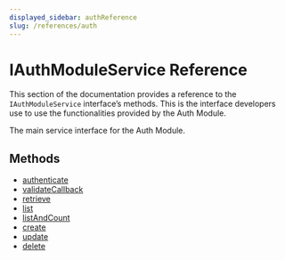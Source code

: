 ```yaml
---
displayed_sidebar: authReference
slug: /references/auth
---
```



# IAuthModuleService Reference

This section of the documentation provides a reference to the `IAuthModuleService` interface’s methods. This is the interface developers use to use the functionalities provided by the Auth Module.

The main service interface for the Auth Module.

## Methods

- [authenticate](../IAuthModuleService/methods/auth.IAuthModuleService.authenticate.mdx)
- [validateCallback](../IAuthModuleService/methods/auth.IAuthModuleService.validateCallback.mdx)
- [retrieve](../IAuthModuleService/methods/auth.IAuthModuleService.retrieve.mdx)
- [list](../IAuthModuleService/methods/auth.IAuthModuleService.list.mdx)
- [listAndCount](../IAuthModuleService/methods/auth.IAuthModuleService.listAndCount.mdx)
- [create](../IAuthModuleService/methods/auth.IAuthModuleService.create.mdx)
- [update](../IAuthModuleService/methods/auth.IAuthModuleService.update.mdx)
- [delete](../IAuthModuleService/methods/auth.IAuthModuleService.delete.mdx)
